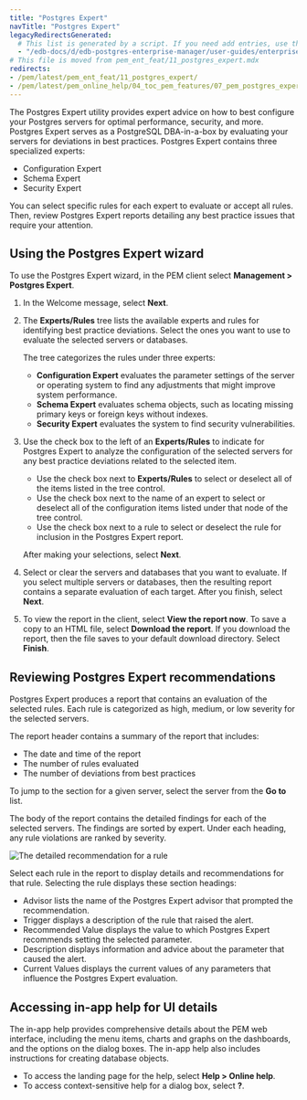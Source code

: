 ```yaml
---
title: "Postgres Expert"
navTitle: "Postgres Expert"
legacyRedirectsGenerated:
  # This list is generated by a script. If you need add entries, use the `legacyRedirects` key.
  - "/edb-docs/d/edb-postgres-enterprise-manager/user-guides/enterprise-features-guide/8.0/postgres_expert.html"
# This file is moved from pem_ent_feat/11_postgres_expert.mdx
redirects:
- /pem/latest/pem_ent_feat/11_postgres_expert/
- /pem/latest/pem_online_help/04_toc_pem_features/07_pem_postgres_expert/
---
```


The Postgres Expert utility provides expert advice on how to best configure your Postgres servers for optimal performance, security, and more. Postgres Expert serves as a PostgreSQL DBA-in-a-box by evaluating your servers for deviations in best practices. Postgres Expert contains three specialized experts:

-   Configuration Expert
-   Schema Expert
-   Security Expert

You can select specific rules for each expert to evaluate or accept all rules. Then, review Postgres Expert reports detailing any best practice issues that require your attention.

## Using the Postgres Expert wizard

To use the Postgres Expert wizard, in the PEM client select **Management > Postgres Expert**. 

1.  In the Welcome message, select **Next**.

2.  The **Experts/Rules** tree lists the available experts and rules for identifying best practice deviations. Select the ones you want to use to evaluate the selected servers or databases. 

    The tree categorizes the rules under three experts:

    -   **Configuration Expert** evaluates the parameter settings of the server or operating system to find any adjustments that might improve system performance.
    -   **Schema Expert** evaluates schema objects, such as locating missing primary keys or foreign keys without indexes.
    -   **Security Expert** evaluates the system to find security vulnerabilities.

3. Use the check box to the left of an **Experts/Rules** to indicate for Postgres Expert to analyze the configuration of the selected servers for any best practice deviations related to the selected item.

    - Use the check box next to **Experts/Rules** to select or deselect all of the items listed in the tree control.
    - Use the check box next to the name of an expert to select or deselect all of the configuration items listed under that node of the tree control.
    - Use the check box next to a rule to select or deselect the rule for inclusion in the Postgres Expert report.
    
    After making your selections, select **Next**.

4.  Select or clear the servers and databases that you want to evaluate. If you select multiple servers or databases, then the resulting report contains a separate evaluation of each target. After you finish, select **Next**.

5.  To view the report in the client, select **View the report now**. To save a copy to an HTML file, select **Download the report**. If you download the report, then the file saves to your default download directory. Select **Finish**. 

## Reviewing Postgres Expert recommendations

Postgres Expert produces a report that contains an evaluation of the selected rules. Each rule is categorized as high, medium, or low severity for the selected servers.

The report header contains a summary of the report that includes:

- The date and time of the report
- The number of rules evaluated
- The number of deviations from best practices

To jump to the section for a given server, select the server from the **Go to** list.

The body of the report contains the detailed findings for each of the selected servers. The findings are sorted by expert. Under each heading, any rule violations are ranked by severity.

![The detailed recommendation for a rule](../images/pe_param_value.png)

Select each rule in the report to display details and recommendations for that rule. Selecting the rule displays these section headings:

-   Advisor lists the name of the Postgres Expert advisor that prompted the recommendation.
-   Trigger displays a description of the rule that raised the alert.
-   Recommended Value displays the value to which Postgres Expert recommends setting the selected parameter.
-   Description displays information and advice about the parameter that caused the alert.
-   Current Values displays the current values of any parameters that influence the Postgres Expert evaluation.

## Accessing in-app help for UI details

The in-app help provides comprehensive details about the PEM web interface, including the menu items, charts and graphs on the dashboards, and the options on the dialog boxes. The in-app help also includes instructions for creating database objects.

- To access the landing page for the help, select **Help > Online help**. 
- To access context-sensitive help for a dialog box, select **?**.
